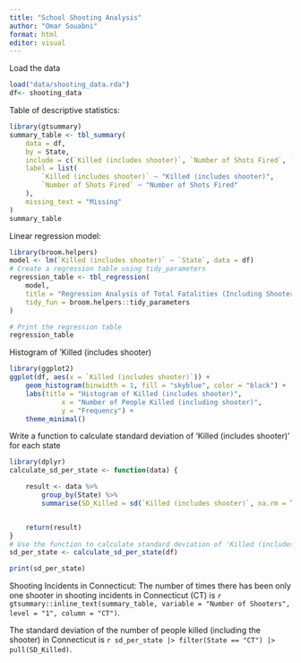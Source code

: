 ```yaml
---
title: "School Shooting Analysis"
author: "Omar Souabni"
format: html
editor: visual
---
```


Load the data

```r
load("data/shooting_data.rda")
df<- shooting_data

```

Table of descriptive statistics:

```r
library(gtsummary)
summary_table <- tbl_summary(
	data = df,
	by = State,
	include = c(`Killed (includes shooter)`, `Number of Shots Fired`, `Number of Shooters`),
	label = list(
		`Killed (includes shooter)` ~ "Killed (includes shooter)",
		`Number of Shots Fired` ~ "Number of Shots Fired"
	),
	missing_text = "Missing"
)
summary_table

```

Linear regression model:

```r
library(broom.helpers)
model <- lm(`Killed (includes shooter)` ~ `State`, data = df)
# Create a regression table using tidy_parameters
regression_table <- tbl_regression(
	model,
	title = "Regression Analysis of Total Fatalities (Including Shooter) by State",
	tidy_fun = broom.helpers::tidy_parameters
)

# Print the regression table
regression_table

```

Histogram of 'Killed (includes shooter)

```r
library(ggplot2)
ggplot(df, aes(x = `Killed (includes shooter)`)) +
	geom_histogram(binwidth = 1, fill = "skyblue", color = "black") +
	labs(title = "Histogram of Killed (includes shooter)",
			 x = "Number of People Killed (including shooter)",
			 y = "Frequency") +
	theme_minimal()
```

Write a function to calculate standard deviation of 'Killed (includes shooter)' for each state

```r
library(dplyr)
calculate_sd_per_state <- function(data) {

	result <- data %>%
		group_by(State) %>%
		summarise(SD_Killed = sd(`Killed (includes shooter)`, na.rm = TRUE))


	return(result)
}
# Use the function to calculate standard deviation of 'Killed (includes shooter)' for each state
sd_per_state <- calculate_sd_per_state(df)

print(sd_per_state)
```

Shooting Incidents in Connecticut: The number of times there has been only one shooter in shooting incidents in Connecticut (CT) is `r gtsummary::inline_text(summary_table, variable = "Number of Shooters", level = "1", column = "CT")`.

The standard deviation of the number of people killed (including the shooter) in Connecticut is `r sd_per_state |> filter(State == "CT") |> pull(SD_Killed)`.



